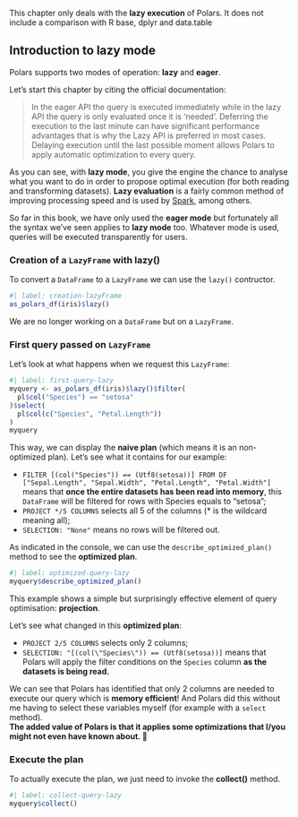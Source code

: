 ::: {.callout-note}
This chapter only deals with the **lazy execution** of Polars. It does not include a comparison with R base, dplyr and data.table
:::

## Introduction to lazy mode

Polars supports two modes of operation: **lazy** and **eager**.

Let's start this chapter by citing the official documentation:

> In the eager API the query is executed immediately while in the lazy API the query is only evaluated once it is 'needed'. Deferring the execution to the last minute can have significant performance advantages that is why the Lazy API is preferred in most cases. Delaying execution until the last possible moment allows Polars to apply automatic optimization to every query.

As you can see, with **lazy mode**, you give the engine the chance to analyse what you want to do in order to propose optimal execution (for both reading and transforming datasets). **Lazy evaluation** is a fairly common method of improving processing speed and is used by [Spark](https://spark.apache.org/docs/latest/index.html), among others.

So far in this book, we have only used the **eager mode** but fortunately all the syntax we've seen applies to **lazy mode** too. Whatever mode is used, queries will be executed transparently for users.

### Creation of a `LazyFrame` with lazy()

To convert a `DataFrame` to a `LazyFrame` we can use the `lazy()` contructor.

```r
#| label: creation-lazyFrame
as_polars_df(iris)$lazy()
```
We are no longer working on a `DataFrame` but on a `LazyFrame`.  

### First query passed on `LazyFrame`

Let's look at what happens when we request this `LazyFrame`:

```r
#| label: first-query-lazy
myquery <- as_polars_df(iris)$lazy()$filter(
  pl$col("Species") == "setosa"
)$select(
  pl$col(c("Species", "Petal.Length"))
)
myquery
```

This way, we can display the **naive plan** (which means it is an non-optimized plan). Let's see what it contains for our example:  

- `FILTER [(col("Species")) == (Utf8(setosa))] FROM DF ["Sepal.Length", "Sepal.Width", "Petal.Length", "Petal.Width"]` means that **once the entire datasets has been read into memory**, this `DataFrame` will be filtered for rows with Species equals to "setosa";   
- `PROJECT */5 COLUMNS` selects all 5 of the columns (* is the wildcard meaning all);  
- `SELECTION: "None"` means no rows will be filtered out.  

As indicated in the console, we can use the `describe_optimized_plan()` method to see the **optimized plan**.

```r
#| label: optimized-query-lazy
myquery$describe_optimized_plan()
```

This example shows a simple but surprisingly effective element of query optimisation: **projection**.   

Let's see what changed in this **optimized plan**:  

- `PROJECT 2/5 COLUMNS` selects only 2 columns;  
- `SELECTION: "[(col(\"Species\")) == (Utf8(setosa))]` means that Polars will apply the filter conditions on the `Species` column **as the datasets is being read.**  


We can see that Polars has identified that only 2 columns are needed to execute our query which is **memory efficient**! And Polars did this without me having to select these variables myself (for example with a `select` method).  
**The added value of Polars is that it applies some optimizations that I/you might not even have known about. 💪**

### Execute the plan

To actually execute the plan, we just need to invoke the **collect()** method. 

```r
#| label: collect-query-lazy
myquery$collect()
```